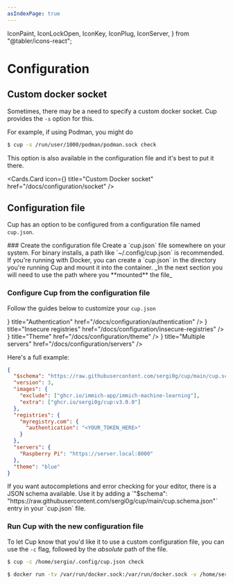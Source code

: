 ```yaml
---
asIndexPage: true
---
```


  IconPaint,
  IconLockOpen,
  IconKey,
  IconPlug,
  IconServer,
} from "@tabler/icons-react";

# Configuration

## Custom docker socket

Sometimes, there may be a need to specify a custom docker socket. Cup provides the `-s` option for this.

For example, if using Podman, you might do

```bash
$ cup -s /run/user/1000/podman/podman.sock check
```

This option is also available in the configuration file and it's best to put it there.

<Cards.Card
  icon={<IconPlug />}
  title="Custom Docker socket"
  href="/docs/configuration/socket"
/>

## Configuration file

Cup has an option to be configured from a configuration file named `cup.json`.

<Steps>
### Create the configuration file
Create a `cup.json` file somewhere on your system. For binary installs, a path like `~/.config/cup.json` is recommended.
If you're running with Docker, you can create a `cup.json` in the directory you're running Cup and mount it into the container. _In the next section you will need to use the path where you **mounted** the file_

### Configure Cup from the configuration file

Follow the guides below to customize your `cup.json`

<Cards>
  <Cards.Card
    icon={<IconKey />}
    title="Authentication"
    href="/docs/configuration/authentication"
  />
  <Cards.Card
    icon={<IconLockOpen />}
    title="Insecure registries"
    href="/docs/configuration/insecure-registries"
  />
  <Cards.Card
    icon={<IconPaint />}
    title="Theme"
    href="/docs/configuration/theme"
  />
  <Cards.Card
    icon={<IconServer />}
    title="Multiple servers"
    href="/docs/configuration/servers"
  />
</Cards>

Here's a full example:

```json
{
  "$schema": "https://raw.githubusercontent.com/sergi0g/cup/main/cup.schema.json",
  "version": 3,
  "images": {
    "exclude": ["ghcr.io/immich-app/immich-machine-learning"],
    "extra": ["ghcr.io/sergi0g/cup:v3.0.0"]
  },
  "registries": {
    "myregistry.com": {
      "authentication": "<YOUR_TOKEN_HERE>"
    }
  },
  "servers": {
    "Raspberry Pi": "https://server.local:8000"
  },
  "theme": "blue"
}
```

<Callout>
  If you want autocompletions and error checking for your editor, there is a
  JSON schema available. Use it by adding a `"$schema":
  "https://raw.githubusercontent.com/sergi0g/cup/main/cup.schema.json"` entry in
  your `cup.json` file.
</Callout>

### Run Cup with the new configuration file

To let Cup know that you'd like it to use a custom configuration file, you can use the `-c` flag, followed by the _absolute_ path of the file.

```bash
$ cup -c /home/sergio/.config/cup.json check
```

```bash
$ docker run -tv /var/run/docker.sock:/var/run/docker.sock -v /home/sergio/.config/cup.json:/config/cup.json ghcr.io/sergi0g/cup -c /config/cup.json serve
```

</Steps>

